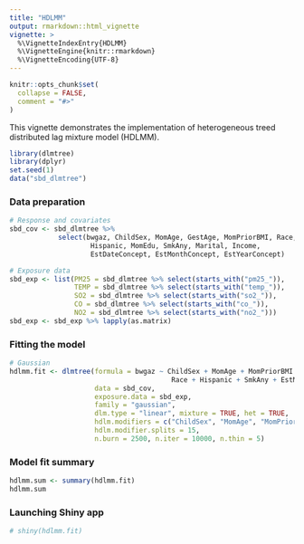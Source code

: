 ```yaml
---
title: "HDLMM"
output: rmarkdown::html_vignette
vignette: >
  %\VignetteIndexEntry{HDLMM}
  %\VignetteEngine{knitr::rmarkdown}
  %\VignetteEncoding{UTF-8}
---
```


```r
knitr::opts_chunk$set(
  collapse = FALSE,
  comment = "#>"
)
```

This vignette demonstrates the implementation of heterogeneous treed distributed lag mixture model (HDLMM).

```r
library(dlmtree)
library(dplyr)
set.seed(1)
data("sbd_dlmtree")
```

### Data preparation
```r
# Response and covariates
sbd_cov <- sbd_dlmtree %>% 
            select(bwgaz, ChildSex, MomAge, GestAge, MomPriorBMI, Race,
                    Hispanic, MomEdu, SmkAny, Marital, Income,
                    EstDateConcept, EstMonthConcept, EstYearConcept)

# Exposure data
sbd_exp <- list(PM25 = sbd_dlmtree %>% select(starts_with("pm25_")),
                TEMP = sbd_dlmtree %>% select(starts_with("temp_")),
                SO2 = sbd_dlmtree %>% select(starts_with("so2_")),
                CO = sbd_dlmtree %>% select(starts_with("co_")),
                NO2 = sbd_dlmtree %>% select(starts_with("no2_")))
sbd_exp <- sbd_exp %>% lapply(as.matrix)
```

### Fitting the model
```r
# Gaussian
hdlmm.fit <- dlmtree(formula = bwgaz ~ ChildSex + MomAge + MomPriorBMI +
                                        Race + Hispanic + SmkAny + EstMonthConcept,
                     data = sbd_cov,
                     exposure.data = sbd_exp,
                     family = "gaussian",
                     dlm.type = "linear", mixture = TRUE, het = TRUE,
                     hdlm.modifiers = c("ChildSex", "MomAge", "MomPriorBMI", "SmkAny"),
                     hdlm.modifier.splits = 15,
                     n.burn = 2500, n.iter = 10000, n.thin = 5)
```

### Model fit summary
```r
hdlmm.sum <- summary(hdlmm.fit)
hdlmm.sum
```

### Launching Shiny app
```r
# shiny(hdlmm.fit)
```

